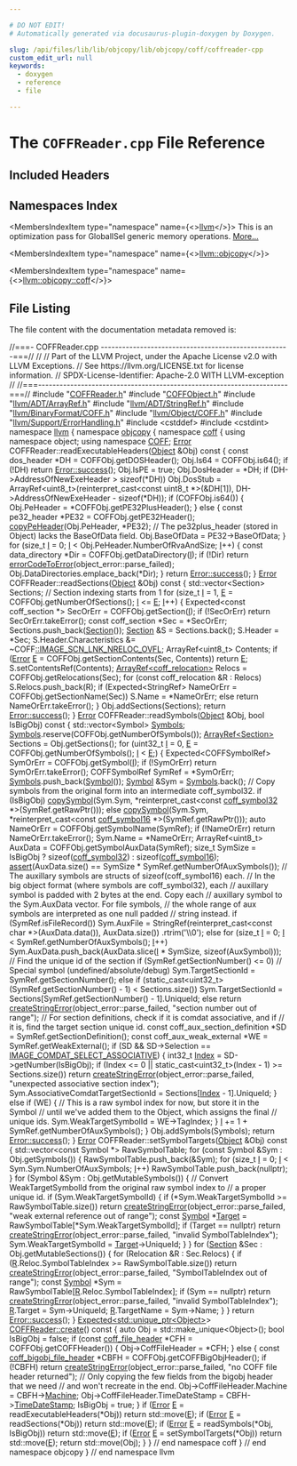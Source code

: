 ```yaml
---

# DO NOT EDIT!
# Automatically generated via docusaurus-plugin-doxygen by Doxygen.

slug: /api/files/lib/lib/objcopy/lib/objcopy/coff/coffreader-cpp
custom_edit_url: null
keywords:
  - doxygen
  - reference
  - file

---
```





# The `COFFReader.cpp` File Reference

<DoxygenPage pluginConfig={pluginConfig}>



## Included Headers

<IncludesList>
<IncludesListItem
  filePath="COFFReader.h"
  permalink="/docs/api/files/lib/lib/objcopy/lib/objcopy/coff/coffreader-h"
  isLocal="true" />
<IncludesListItem
  filePath="COFFObject.h"
  permalink="/docs/api/files/lib/lib/objcopy/lib/objcopy/coff/coffobject-h"
  isLocal="true" />
<IncludesListItem
  filePath="llvm/ADT/ArrayRef.h"
  permalink="/docs/api/files/include/include/llvm/include/llvm/adt/arrayref-h"
  isLocal="true" />
<IncludesListItem
  filePath="llvm/ADT/StringRef.h"
  permalink="/docs/api/files/include/include/llvm/include/llvm/adt/stringref-h"
  isLocal="true" />
<IncludesListItem
  filePath="llvm/BinaryFormat/COFF.h"
  permalink="/docs/api/files/include/include/llvm/include/llvm/binaryformat/coff-h"
  isLocal="true" />
<IncludesListItem
  filePath="llvm/Object/COFF.h"
  permalink="/docs/api/files/include/include/llvm/include/llvm/object/coff-h"
  isLocal="true" />
<IncludesListItem
  filePath="llvm/Support/ErrorHandling.h"
  permalink="/docs/api/files/include/include/llvm/include/llvm/support/errorhandling-h"
  isLocal="true" />
<IncludesListItem
  filePath="cstddef"
  permalink=""
  isLocal="false" />
<IncludesListItem
  filePath="cstdint"
  permalink=""
  isLocal="false" />
</IncludesList>

## Namespaces Index

<MembersIndex>

<MembersIndexItem
  type="namespace"
  name={<><a href="/docs/api/namespaces/llvm">llvm</a></>}>
This is an optimization pass for GlobalISel generic memory operations. <a href="/docs/api/namespaces/llvm/#details">More...</a>
</MembersIndexItem>

<MembersIndexItem
  type="namespace"
  name={<><a href="/docs/api/namespaces/llvm/objcopy">llvm::objcopy</a></>}>
</MembersIndexItem>

<MembersIndexItem
  type="namespace"
  name={<><a href="/docs/api/namespaces/llvm/objcopy/coff">llvm::objcopy::coff</a></>}>
</MembersIndexItem>

</MembersIndex>


## File Listing

The file content with the documentation metadata removed is:

<ProgramListing>

<Link id="l00001" /><CodeLine lineNumber="1"><Highlight kind="comment">//===- COFFReader.cpp -----------------------------------------------------===//</Highlight><Highlight kind="normal"></Highlight></CodeLine>
<Link id="l00002" /><CodeLine lineNumber="2"><Highlight kind="normal"></Highlight><Highlight kind="comment">//</Highlight><Highlight kind="normal"></Highlight></CodeLine>
<Link id="l00003" /><CodeLine lineNumber="3"><Highlight kind="normal"></Highlight><Highlight kind="comment">// Part of the LLVM Project, under the Apache License v2.0 with LLVM Exceptions.</Highlight><Highlight kind="normal"></Highlight></CodeLine>
<Link id="l00004" /><CodeLine lineNumber="4"><Highlight kind="normal"></Highlight><Highlight kind="comment">// See https://llvm.org/LICENSE.txt for license information.</Highlight><Highlight kind="normal"></Highlight></CodeLine>
<Link id="l00005" /><CodeLine lineNumber="5"><Highlight kind="normal"></Highlight><Highlight kind="comment">// SPDX-License-Identifier: Apache-2.0 WITH LLVM-exception</Highlight><Highlight kind="normal"></Highlight></CodeLine>
<Link id="l00006" /><CodeLine lineNumber="6"><Highlight kind="normal"></Highlight><Highlight kind="comment">//</Highlight><Highlight kind="normal"></Highlight></CodeLine>
<Link id="l00007" /><CodeLine lineNumber="7"><Highlight kind="normal"></Highlight><Highlight kind="comment">//===----------------------------------------------------------------------===//</Highlight><Highlight kind="normal"></Highlight></CodeLine>
<Link id="l00008" /><CodeLine lineNumber="8"><Highlight kind="normal"></Highlight></CodeLine>
<Link id="l00009" /><CodeLine lineNumber="9"><Highlight kind="normal"></Highlight><Highlight kind="preprocessor">#include &quot;<a href="/docs/api/files/lib/lib/objcopy/lib/objcopy/coff/coffreader-h">COFFReader.h</a>&quot;</Highlight><Highlight kind="normal"></Highlight></CodeLine>
<Link id="l00010" /><CodeLine lineNumber="10"><Highlight kind="normal"></Highlight><Highlight kind="preprocessor">#include &quot;<a href="/docs/api/files/lib/lib/objcopy/lib/objcopy/coff/coffobject-h">COFFObject.h</a>&quot;</Highlight><Highlight kind="normal"></Highlight></CodeLine>
<Link id="l00011" /><CodeLine lineNumber="11"><Highlight kind="normal"></Highlight><Highlight kind="preprocessor">#include &quot;<a href="/docs/api/files/include/include/llvm/include/llvm/adt/arrayref-h">llvm/ADT/ArrayRef.h</a>&quot;</Highlight><Highlight kind="normal"></Highlight></CodeLine>
<Link id="l00012" /><CodeLine lineNumber="12"><Highlight kind="normal"></Highlight><Highlight kind="preprocessor">#include &quot;<a href="/docs/api/files/include/include/llvm/include/llvm/adt/stringref-h">llvm/ADT/StringRef.h</a>&quot;</Highlight><Highlight kind="normal"></Highlight></CodeLine>
<Link id="l00013" /><CodeLine lineNumber="13"><Highlight kind="normal"></Highlight><Highlight kind="preprocessor">#include &quot;<a href="/docs/api/files/include/include/llvm/include/llvm/binaryformat/coff-h">llvm/BinaryFormat/COFF.h</a>&quot;</Highlight><Highlight kind="normal"></Highlight></CodeLine>
<Link id="l00014" /><CodeLine lineNumber="14"><Highlight kind="normal"></Highlight><Highlight kind="preprocessor">#include &quot;<a href="/docs/api/files/include/include/llvm/include/llvm/object/coff-h">llvm/Object/COFF.h</a>&quot;</Highlight><Highlight kind="normal"></Highlight></CodeLine>
<Link id="l00015" /><CodeLine lineNumber="15"><Highlight kind="normal"></Highlight><Highlight kind="preprocessor">#include &quot;<a href="/docs/api/files/include/include/llvm/include/llvm/support/errorhandling-h">llvm/Support/ErrorHandling.h</a>&quot;</Highlight><Highlight kind="normal"></Highlight></CodeLine>
<Link id="l00016" /><CodeLine lineNumber="16"><Highlight kind="normal"></Highlight><Highlight kind="preprocessor">#include &lt;cstddef&gt;</Highlight><Highlight kind="normal"></Highlight></CodeLine>
<Link id="l00017" /><CodeLine lineNumber="17"><Highlight kind="normal"></Highlight><Highlight kind="preprocessor">#include &lt;cstdint&gt;</Highlight><Highlight kind="normal"></Highlight></CodeLine>
<Link id="l00018" /><CodeLine lineNumber="18"><Highlight kind="normal"></Highlight></CodeLine>
<Link id="l00019" /><CodeLine lineNumber="19"><Highlight kind="normal"></Highlight><Highlight kind="keyword">namespace </Highlight><Highlight kind="normal"><a href="/docs/api/namespaces/llvm">llvm</a> &#123;</Highlight></CodeLine>
<Link id="l00020" /><CodeLine lineNumber="20"><Highlight kind="normal"></Highlight><Highlight kind="keyword">namespace </Highlight><Highlight kind="normal"><a href="/docs/api/namespaces/llvm/objcopy">objcopy</a> &#123;</Highlight></CodeLine>
<Link id="l00021" /><CodeLine lineNumber="21"><Highlight kind="normal"></Highlight><Highlight kind="keyword">namespace </Highlight><Highlight kind="normal"><a href="/docs/api/namespaces/llvm/objcopy/coff">coff</a> &#123;</Highlight></CodeLine>
<Link id="l00022" /><CodeLine lineNumber="22"><Highlight kind="normal"></Highlight></CodeLine>
<Link id="l00023" /><CodeLine lineNumber="23"><Highlight kind="normal"></Highlight><Highlight kind="keyword">using namespace </Highlight><Highlight kind="normal">object;</Highlight></CodeLine>
<Link id="l00024" /><CodeLine lineNumber="24"><Highlight kind="normal"></Highlight><Highlight kind="keyword">using namespace </Highlight><Highlight kind="normal"><a href="/docs/api/namespaces/llvm/logicalview/#a68bf3a0b21ddaa5e5dd4700790af833ca4fa2ac5353638195d4ce3bc48a5a9db7">COFF</a>;</Highlight></CodeLine>
<Link id="l00025" /><CodeLine lineNumber="25"><Highlight kind="normal"></Highlight></CodeLine>
<Link id="l00026" /><CodeLine lineNumber="26"><Highlight kind="normal"><a href="/docs/api/namespaces/llvm/#ac226f3d2b9ca090171a8e0a8cb92c343a902b0d55fddef6f8d651fe1035b7d4bd">Error</a> COFFReader::readExecutableHeaders(<a href="/docs/api/structs/llvm/objcopy/coff/object">Object</a> &amp;Obj)</Highlight><Highlight kind="keyword"> const </Highlight><Highlight kind="normal">&#123;</Highlight></CodeLine>
<Link id="l00027" /><CodeLine lineNumber="27"><Highlight kind="normal">  </Highlight><Highlight kind="keyword">const</Highlight><Highlight kind="normal"> dos&#95;header &#42;DH = COFFObj.getDOSHeader();</Highlight></CodeLine>
<Link id="l00028" /><CodeLine lineNumber="28"><Highlight kind="normal">  Obj.Is64 = COFFObj.is64();</Highlight></CodeLine>
<Link id="l00029" /><CodeLine lineNumber="29"><Highlight kind="normal">  </Highlight><Highlight kind="keywordflow">if</Highlight><Highlight kind="normal"> (!DH)</Highlight></CodeLine>
<Link id="l00030" /><CodeLine lineNumber="30"><Highlight kind="normal">    </Highlight><Highlight kind="keywordflow">return</Highlight><Highlight kind="normal"> <a href="/docs/api/classes/llvm/error/#a4dfd0813c3d0e0a30439b5a3e9196b59">Error::success</a>();</Highlight></CodeLine>
<Link id="l00031" /><CodeLine lineNumber="31"><Highlight kind="normal"></Highlight></CodeLine>
<Link id="l00032" /><CodeLine lineNumber="32"><Highlight kind="normal">  Obj.IsPE = </Highlight><Highlight kind="keyword">true</Highlight><Highlight kind="normal">;</Highlight></CodeLine>
<Link id="l00033" /><CodeLine lineNumber="33"><Highlight kind="normal">  Obj.DosHeader = &#42;DH;</Highlight></CodeLine>
<Link id="l00034" /><CodeLine lineNumber="34"><Highlight kind="normal">  </Highlight><Highlight kind="keywordflow">if</Highlight><Highlight kind="normal"> (DH-&gt;AddressOfNewExeHeader &gt; </Highlight><Highlight kind="keyword">sizeof</Highlight><Highlight kind="normal">(&#42;DH))</Highlight></CodeLine>
<Link id="l00035" /><CodeLine lineNumber="35"><Highlight kind="normal">    Obj.DosStub = ArrayRef&lt;uint8&#95;t&gt;(</Highlight><Highlight kind="keyword">reinterpret&#95;cast&lt;</Highlight><Highlight kind="keyword">const </Highlight><Highlight kind="normal">uint8&#95;t &#42;</Highlight><Highlight kind="keyword">&gt;</Highlight><Highlight kind="normal">(&amp;DH&#91;1&#93;),</Highlight></CodeLine>
<Link id="l00036" /><CodeLine lineNumber="36"><Highlight kind="normal">                                    DH-&gt;AddressOfNewExeHeader - </Highlight><Highlight kind="keyword">sizeof</Highlight><Highlight kind="normal">(&#42;DH));</Highlight></CodeLine>
<Link id="l00037" /><CodeLine lineNumber="37"><Highlight kind="normal"></Highlight></CodeLine>
<Link id="l00038" /><CodeLine lineNumber="38"><Highlight kind="normal">  </Highlight><Highlight kind="keywordflow">if</Highlight><Highlight kind="normal"> (COFFObj.is64()) &#123;</Highlight></CodeLine>
<Link id="l00039" /><CodeLine lineNumber="39"><Highlight kind="normal">    Obj.PeHeader = &#42;COFFObj.getPE32PlusHeader();</Highlight></CodeLine>
<Link id="l00040" /><CodeLine lineNumber="40"><Highlight kind="normal">  &#125; </Highlight><Highlight kind="keywordflow">else</Highlight><Highlight kind="normal"> &#123;</Highlight></CodeLine>
<Link id="l00041" /><CodeLine lineNumber="41"><Highlight kind="normal">    </Highlight><Highlight kind="keyword">const</Highlight><Highlight kind="normal"> pe32&#95;header &#42;PE32 = COFFObj.getPE32Header();</Highlight></CodeLine>
<Link id="l00042" /><CodeLine lineNumber="42"><Highlight kind="normal">    <a href="/docs/api/namespaces/llvm/objcopy/coff/#a61250bbdb8bca0ef99f4652f3a429fe9">copyPeHeader</a>(Obj.PeHeader, &#42;PE32);</Highlight></CodeLine>
<Link id="l00043" /><CodeLine lineNumber="43"><Highlight kind="normal">    </Highlight><Highlight kind="comment">// The pe32plus&#95;header (stored in Object) lacks the BaseOfData field.</Highlight><Highlight kind="normal"></Highlight></CodeLine>
<Link id="l00044" /><CodeLine lineNumber="44"><Highlight kind="normal">    Obj.BaseOfData = PE32-&gt;BaseOfData;</Highlight></CodeLine>
<Link id="l00045" /><CodeLine lineNumber="45"><Highlight kind="normal">  &#125;</Highlight></CodeLine>
<Link id="l00046" /><CodeLine lineNumber="46"><Highlight kind="normal"></Highlight></CodeLine>
<Link id="l00047" /><CodeLine lineNumber="47"><Highlight kind="normal">  </Highlight><Highlight kind="keywordflow">for</Highlight><Highlight kind="normal"> (</Highlight><Highlight kind="keywordtype">size&#95;t</Highlight><Highlight kind="normal"> <a href="/docs/api/files/lib/lib/support/md5-cpp/#ac0eafdc9ee161b71e7af98af736952fd">I</a> = 0; <a href="/docs/api/files/lib/lib/support/md5-cpp/#ac0eafdc9ee161b71e7af98af736952fd">I</a> &lt; Obj.PeHeader.NumberOfRvaAndSize; <a href="/docs/api/files/lib/lib/support/md5-cpp/#ac0eafdc9ee161b71e7af98af736952fd">I</a>++) &#123;</Highlight></CodeLine>
<Link id="l00048" /><CodeLine lineNumber="48"><Highlight kind="normal">    </Highlight><Highlight kind="keyword">const</Highlight><Highlight kind="normal"> data&#95;directory &#42;Dir = COFFObj.getDataDirectory(<a href="/docs/api/files/lib/lib/support/md5-cpp/#ac0eafdc9ee161b71e7af98af736952fd">I</a>);</Highlight></CodeLine>
<Link id="l00049" /><CodeLine lineNumber="49"><Highlight kind="normal">    </Highlight><Highlight kind="keywordflow">if</Highlight><Highlight kind="normal"> (!Dir)</Highlight></CodeLine>
<Link id="l00050" /><CodeLine lineNumber="50"><Highlight kind="normal">      </Highlight><Highlight kind="keywordflow">return</Highlight><Highlight kind="normal"> <a href="/docs/api/namespaces/llvm/#ad10875fd499e8e285aaeef615e9b11aa">errorCodeToError</a>(object&#95;error::parse&#95;failed);</Highlight></CodeLine>
<Link id="l00051" /><CodeLine lineNumber="51"><Highlight kind="normal">    Obj.DataDirectories.emplace&#95;back(&#42;Dir);</Highlight></CodeLine>
<Link id="l00052" /><CodeLine lineNumber="52"><Highlight kind="normal">  &#125;</Highlight></CodeLine>
<Link id="l00053" /><CodeLine lineNumber="53"><Highlight kind="normal">  </Highlight><Highlight kind="keywordflow">return</Highlight><Highlight kind="normal"> <a href="/docs/api/classes/llvm/error/#a4dfd0813c3d0e0a30439b5a3e9196b59">Error::success</a>();</Highlight></CodeLine>
<Link id="l00054" /><CodeLine lineNumber="54"><Highlight kind="normal">&#125;</Highlight></CodeLine>
<Link id="l00055" /><CodeLine lineNumber="55"><Highlight kind="normal"></Highlight></CodeLine>
<Link id="l00056" /><CodeLine lineNumber="56"><Highlight kind="normal"><a href="/docs/api/namespaces/llvm/#ac226f3d2b9ca090171a8e0a8cb92c343a902b0d55fddef6f8d651fe1035b7d4bd">Error</a> COFFReader::readSections(<a href="/docs/api/structs/llvm/objcopy/coff/object">Object</a> &amp;Obj)</Highlight><Highlight kind="keyword"> const </Highlight><Highlight kind="normal">&#123;</Highlight></CodeLine>
<Link id="l00057" /><CodeLine lineNumber="57"><Highlight kind="normal">  std::vector&lt;Section&gt; Sections;</Highlight></CodeLine>
<Link id="l00058" /><CodeLine lineNumber="58"><Highlight kind="normal">  </Highlight><Highlight kind="comment">// Section indexing starts from 1</Highlight><Highlight kind="normal"></Highlight></CodeLine>
<Link id="l00059" /><CodeLine lineNumber="59"><Highlight kind="normal">  </Highlight><Highlight kind="keywordflow">for</Highlight><Highlight kind="normal"> (</Highlight><Highlight kind="keywordtype">size&#95;t</Highlight><Highlight kind="normal"> <a href="/docs/api/files/lib/lib/support/md5-cpp/#ac0eafdc9ee161b71e7af98af736952fd">I</a> = 1, <a href="/docs/api/files/lib/lib/ir/builtingcs-cpp/#abb2b3a60ccc38a28239e19a1646e0c8a">E</a> = COFFObj.getNumberOfSections(); <a href="/docs/api/files/lib/lib/support/md5-cpp/#ac0eafdc9ee161b71e7af98af736952fd">I</a> &lt;= <a href="/docs/api/files/lib/lib/ir/builtingcs-cpp/#abb2b3a60ccc38a28239e19a1646e0c8a">E</a>; <a href="/docs/api/files/lib/lib/support/md5-cpp/#ac0eafdc9ee161b71e7af98af736952fd">I</a>++) &#123;</Highlight></CodeLine>
<Link id="l00060" /><CodeLine lineNumber="60"><Highlight kind="normal">    Expected&lt;const coff&#95;section &#42;&gt; SecOrErr = COFFObj.getSection(<a href="/docs/api/files/lib/lib/support/md5-cpp/#ac0eafdc9ee161b71e7af98af736952fd">I</a>);</Highlight></CodeLine>
<Link id="l00061" /><CodeLine lineNumber="61"><Highlight kind="normal">    </Highlight><Highlight kind="keywordflow">if</Highlight><Highlight kind="normal"> (!SecOrErr)</Highlight></CodeLine>
<Link id="l00062" /><CodeLine lineNumber="62"><Highlight kind="normal">      </Highlight><Highlight kind="keywordflow">return</Highlight><Highlight kind="normal"> SecOrErr.takeError();</Highlight></CodeLine>
<Link id="l00063" /><CodeLine lineNumber="63"><Highlight kind="normal">    </Highlight><Highlight kind="keyword">const</Highlight><Highlight kind="normal"> coff&#95;section &#42;Sec = &#42;SecOrErr;</Highlight></CodeLine>
<Link id="l00064" /><CodeLine lineNumber="64"><Highlight kind="normal">    Sections.push&#95;back(<a href="/docs/api/namespaces/llvm/objcopy/#a88eeb89876019c1a9f2540275fb96457ad2c24d59e0baff4d0155fbdf62590867">Section</a>());</Highlight></CodeLine>
<Link id="l00065" /><CodeLine lineNumber="65"><Highlight kind="normal">    <a href="/docs/api/namespaces/llvm/objcopy/#a88eeb89876019c1a9f2540275fb96457ad2c24d59e0baff4d0155fbdf62590867">Section</a> &amp;S = Sections.back();</Highlight></CodeLine>
<Link id="l00066" /><CodeLine lineNumber="66"><Highlight kind="normal">    S.Header = &#42;Sec;</Highlight></CodeLine>
<Link id="l00067" /><CodeLine lineNumber="67"><Highlight kind="normal">    S.Header.Characteristics &amp;= ~COFF<a href="/docs/api/namespaces/llvm/coff/#a45c610228e069b0b3efbcbc1d5577f5aa7a0c196168bd2cee7fedcbcf0a5c8bf1">::IMAGE&#95;SCN&#95;LNK&#95;NRELOC&#95;OVFL</a>;</Highlight></CodeLine>
<Link id="l00068" /><CodeLine lineNumber="68"><Highlight kind="normal">    ArrayRef&lt;uint8&#95;t&gt; Contents;</Highlight></CodeLine>
<Link id="l00069" /><CodeLine lineNumber="69"><Highlight kind="normal">    </Highlight><Highlight kind="keywordflow">if</Highlight><Highlight kind="normal"> (<a href="/docs/api/namespaces/llvm/#ac226f3d2b9ca090171a8e0a8cb92c343a902b0d55fddef6f8d651fe1035b7d4bd">Error</a> <a href="/docs/api/files/lib/lib/ir/builtingcs-cpp/#abb2b3a60ccc38a28239e19a1646e0c8a">E</a> = COFFObj.getSectionContents(Sec, Contents))</Highlight></CodeLine>
<Link id="l00070" /><CodeLine lineNumber="70"><Highlight kind="normal">      </Highlight><Highlight kind="keywordflow">return</Highlight><Highlight kind="normal"> <a href="/docs/api/files/lib/lib/ir/builtingcs-cpp/#abb2b3a60ccc38a28239e19a1646e0c8a">E</a>;</Highlight></CodeLine>
<Link id="l00071" /><CodeLine lineNumber="71"><Highlight kind="normal">    S.setContentsRef(Contents);</Highlight></CodeLine>
<Link id="l00072" /><CodeLine lineNumber="72"><Highlight kind="normal">    <a href="/docs/api/namespaces/llvm/#ab9c6b351507d3c0730f4290919d43a12">ArrayRef&lt;coff&#95;relocation&gt;</a> Relocs = COFFObj.getRelocations(Sec);</Highlight></CodeLine>
<Link id="l00073" /><CodeLine lineNumber="73"><Highlight kind="normal">    </Highlight><Highlight kind="keywordflow">for</Highlight><Highlight kind="normal"> (</Highlight><Highlight kind="keyword">const</Highlight><Highlight kind="normal"> coff&#95;relocation &amp;R : Relocs)</Highlight></CodeLine>
<Link id="l00074" /><CodeLine lineNumber="74"><Highlight kind="normal">      S.Relocs.push&#95;back(R);</Highlight></CodeLine>
<Link id="l00075" /><CodeLine lineNumber="75"><Highlight kind="normal">    </Highlight><Highlight kind="keywordflow">if</Highlight><Highlight kind="normal"> (Expected&lt;StringRef&gt; NameOrErr = COFFObj.getSectionName(Sec))</Highlight></CodeLine>
<Link id="l00076" /><CodeLine lineNumber="76"><Highlight kind="normal">      S.Name = &#42;NameOrErr;</Highlight></CodeLine>
<Link id="l00077" /><CodeLine lineNumber="77"><Highlight kind="normal">    </Highlight><Highlight kind="keywordflow">else</Highlight><Highlight kind="normal"></Highlight></CodeLine>
<Link id="l00078" /><CodeLine lineNumber="78"><Highlight kind="normal">      </Highlight><Highlight kind="keywordflow">return</Highlight><Highlight kind="normal"> NameOrErr.takeError();</Highlight></CodeLine>
<Link id="l00079" /><CodeLine lineNumber="79"><Highlight kind="normal">  &#125;</Highlight></CodeLine>
<Link id="l00080" /><CodeLine lineNumber="80"><Highlight kind="normal">  Obj.addSections(Sections);</Highlight></CodeLine>
<Link id="l00081" /><CodeLine lineNumber="81"><Highlight kind="normal">  </Highlight><Highlight kind="keywordflow">return</Highlight><Highlight kind="normal"> <a href="/docs/api/classes/llvm/error/#a4dfd0813c3d0e0a30439b5a3e9196b59">Error::success</a>();</Highlight></CodeLine>
<Link id="l00082" /><CodeLine lineNumber="82"><Highlight kind="normal">&#125;</Highlight></CodeLine>
<Link id="l00083" /><CodeLine lineNumber="83"><Highlight kind="normal"></Highlight></CodeLine>
<Link id="l00084" /><CodeLine lineNumber="84"><Highlight kind="normal"><a href="/docs/api/namespaces/llvm/#ac226f3d2b9ca090171a8e0a8cb92c343a902b0d55fddef6f8d651fe1035b7d4bd">Error</a> COFFReader::readSymbols(<a href="/docs/api/structs/llvm/objcopy/coff/object">Object</a> &amp;Obj, </Highlight><Highlight kind="keywordtype">bool</Highlight><Highlight kind="normal"> IsBigObj)</Highlight><Highlight kind="keyword"> const </Highlight><Highlight kind="normal">&#123;</Highlight></CodeLine>
<Link id="l00085" /><CodeLine lineNumber="85"><Highlight kind="normal">  std::vector&lt;Symbol&gt; <a href="/docs/api/namespaces/llvm/codeview/#a04eb43a6dc736c2d6ed8dcc6d636a2afa5214a8a633c296d1d9d504fc54556692">Symbols</a>;</Highlight></CodeLine>
<Link id="l00086" /><CodeLine lineNumber="86"><Highlight kind="normal">  <a href="/docs/api/namespaces/llvm/codeview/#a04eb43a6dc736c2d6ed8dcc6d636a2afa5214a8a633c296d1d9d504fc54556692">Symbols</a>.reserve(COFFObj.getNumberOfSymbols());</Highlight></CodeLine>
<Link id="l00087" /><CodeLine lineNumber="87"><Highlight kind="normal">  <a href="/docs/api/namespaces/llvm/#ab9c6b351507d3c0730f4290919d43a12">ArrayRef&lt;Section&gt;</a> Sections = Obj.getSections();</Highlight></CodeLine>
<Link id="l00088" /><CodeLine lineNumber="88"><Highlight kind="normal">  </Highlight><Highlight kind="keywordflow">for</Highlight><Highlight kind="normal"> (uint32&#95;t <a href="/docs/api/files/lib/lib/support/md5-cpp/#ac0eafdc9ee161b71e7af98af736952fd">I</a> = 0, <a href="/docs/api/files/lib/lib/ir/builtingcs-cpp/#abb2b3a60ccc38a28239e19a1646e0c8a">E</a> = COFFObj.getNumberOfSymbols(); <a href="/docs/api/files/lib/lib/support/md5-cpp/#ac0eafdc9ee161b71e7af98af736952fd">I</a> &lt; <a href="/docs/api/files/lib/lib/ir/builtingcs-cpp/#abb2b3a60ccc38a28239e19a1646e0c8a">E</a>;) &#123;</Highlight></CodeLine>
<Link id="l00089" /><CodeLine lineNumber="89"><Highlight kind="normal">    Expected&lt;COFFSymbolRef&gt; SymOrErr = COFFObj.getSymbol(<a href="/docs/api/files/lib/lib/support/md5-cpp/#ac0eafdc9ee161b71e7af98af736952fd">I</a>);</Highlight></CodeLine>
<Link id="l00090" /><CodeLine lineNumber="90"><Highlight kind="normal">    </Highlight><Highlight kind="keywordflow">if</Highlight><Highlight kind="normal"> (!SymOrErr)</Highlight></CodeLine>
<Link id="l00091" /><CodeLine lineNumber="91"><Highlight kind="normal">      </Highlight><Highlight kind="keywordflow">return</Highlight><Highlight kind="normal"> SymOrErr.takeError();</Highlight></CodeLine>
<Link id="l00092" /><CodeLine lineNumber="92"><Highlight kind="normal">    COFFSymbolRef SymRef = &#42;SymOrErr;</Highlight></CodeLine>
<Link id="l00093" /><CodeLine lineNumber="93"><Highlight kind="normal"></Highlight></CodeLine>
<Link id="l00094" /><CodeLine lineNumber="94"><Highlight kind="normal">    <a href="/docs/api/namespaces/llvm/codeview/#a04eb43a6dc736c2d6ed8dcc6d636a2afa5214a8a633c296d1d9d504fc54556692">Symbols</a>.push&#95;back(<a href="/docs/api/namespaces/llvm/armbuildattrs/#aea10ca6bf098a425d51ac7fe65d30ed6aa10cda45fcbf7c8c9804e4e4d2e1bcdf">Symbol</a>());</Highlight></CodeLine>
<Link id="l00095" /><CodeLine lineNumber="95"><Highlight kind="normal">    <a href="/docs/api/namespaces/llvm/armbuildattrs/#aea10ca6bf098a425d51ac7fe65d30ed6aa10cda45fcbf7c8c9804e4e4d2e1bcdf">Symbol</a> &amp;Sym = <a href="/docs/api/namespaces/llvm/codeview/#a04eb43a6dc736c2d6ed8dcc6d636a2afa5214a8a633c296d1d9d504fc54556692">Symbols</a>.back();</Highlight></CodeLine>
<Link id="l00096" /><CodeLine lineNumber="96"><Highlight kind="normal">    </Highlight><Highlight kind="comment">// Copy symbols from the original form into an intermediate coff&#95;symbol32.</Highlight><Highlight kind="normal"></Highlight></CodeLine>
<Link id="l00097" /><CodeLine lineNumber="97"><Highlight kind="normal">    </Highlight><Highlight kind="keywordflow">if</Highlight><Highlight kind="normal"> (IsBigObj)</Highlight></CodeLine>
<Link id="l00098" /><CodeLine lineNumber="98"><Highlight kind="normal">      <a href="/docs/api/namespaces/llvm/objcopy/coff/#a0f4e03df49ff52fb36573a91dbd23c67">copySymbol</a>(Sym.Sym,</Highlight></CodeLine>
<Link id="l00099" /><CodeLine lineNumber="99"><Highlight kind="normal">                 &#42;</Highlight><Highlight kind="keyword">reinterpret&#95;cast&lt;</Highlight><Highlight kind="keyword">const </Highlight><Highlight kind="normal"><a href="/docs/api/namespaces/llvm/object/#ac44385f777f6fb07e4cccf738f832ded">coff&#95;symbol32</a> &#42;</Highlight><Highlight kind="keyword">&gt;</Highlight><Highlight kind="normal">(SymRef.getRawPtr()));</Highlight></CodeLine>
<Link id="l00100" /><CodeLine lineNumber="100"><Highlight kind="normal">    </Highlight><Highlight kind="keywordflow">else</Highlight><Highlight kind="normal"></Highlight></CodeLine>
<Link id="l00101" /><CodeLine lineNumber="101"><Highlight kind="normal">      <a href="/docs/api/namespaces/llvm/objcopy/coff/#a0f4e03df49ff52fb36573a91dbd23c67">copySymbol</a>(Sym.Sym,</Highlight></CodeLine>
<Link id="l00102" /><CodeLine lineNumber="102"><Highlight kind="normal">                 &#42;</Highlight><Highlight kind="keyword">reinterpret&#95;cast&lt;</Highlight><Highlight kind="keyword">const </Highlight><Highlight kind="normal"><a href="/docs/api/namespaces/llvm/object/#a918bb801731475346a494b06e8f805cb">coff&#95;symbol16</a> &#42;</Highlight><Highlight kind="keyword">&gt;</Highlight><Highlight kind="normal">(SymRef.getRawPtr()));</Highlight></CodeLine>
<Link id="l00103" /><CodeLine lineNumber="103"><Highlight kind="normal">    </Highlight><Highlight kind="keyword">auto</Highlight><Highlight kind="normal"> NameOrErr = COFFObj.getSymbolName(SymRef);</Highlight></CodeLine>
<Link id="l00104" /><CodeLine lineNumber="104"><Highlight kind="normal">    </Highlight><Highlight kind="keywordflow">if</Highlight><Highlight kind="normal"> (!NameOrErr)</Highlight></CodeLine>
<Link id="l00105" /><CodeLine lineNumber="105"><Highlight kind="normal">      </Highlight><Highlight kind="keywordflow">return</Highlight><Highlight kind="normal"> NameOrErr.takeError();</Highlight></CodeLine>
<Link id="l00106" /><CodeLine lineNumber="106"><Highlight kind="normal">    Sym.Name = &#42;NameOrErr;</Highlight></CodeLine>
<Link id="l00107" /><CodeLine lineNumber="107"><Highlight kind="normal"></Highlight></CodeLine>
<Link id="l00108" /><CodeLine lineNumber="108"><Highlight kind="normal">    ArrayRef&lt;uint8&#95;t&gt; AuxData = COFFObj.getSymbolAuxData(SymRef);</Highlight></CodeLine>
<Link id="l00109" /><CodeLine lineNumber="109"><Highlight kind="normal">    </Highlight><Highlight kind="keywordtype">size&#95;t</Highlight><Highlight kind="normal"> SymSize = IsBigObj ? </Highlight><Highlight kind="keyword">sizeof</Highlight><Highlight kind="normal">(<a href="/docs/api/namespaces/llvm/object/#ac44385f777f6fb07e4cccf738f832ded">coff&#95;symbol32</a>) : sizeof(<a href="/docs/api/namespaces/llvm/object/#a918bb801731475346a494b06e8f805cb">coff&#95;symbol16</a>);</Highlight></CodeLine>
<Link id="l00110" /><CodeLine lineNumber="110"><Highlight kind="normal">    <a href="/docs/api/files/lib/lib/target/lib/target/amdgpu/silowercontrolflow-cpp/#a4868c5d81c5ccc98c47aeab6244346a0">assert</a>(AuxData.size() == SymSize &#42; SymRef.getNumberOfAuxSymbols());</Highlight></CodeLine>
<Link id="l00111" /><CodeLine lineNumber="111"><Highlight kind="normal">    </Highlight><Highlight kind="comment">// The auxillary symbols are structs of sizeof(coff&#95;symbol16) each.</Highlight><Highlight kind="normal"></Highlight></CodeLine>
<Link id="l00112" /><CodeLine lineNumber="112"><Highlight kind="normal">    </Highlight><Highlight kind="comment">// In the big object format (where symbols are coff&#95;symbol32), each</Highlight><Highlight kind="normal"></Highlight></CodeLine>
<Link id="l00113" /><CodeLine lineNumber="113"><Highlight kind="normal">    </Highlight><Highlight kind="comment">// auxillary symbol is padded with 2 bytes at the end. Copy each</Highlight><Highlight kind="normal"></Highlight></CodeLine>
<Link id="l00114" /><CodeLine lineNumber="114"><Highlight kind="normal">    </Highlight><Highlight kind="comment">// auxillary symbol to the Sym.AuxData vector. For file symbols,</Highlight><Highlight kind="normal"></Highlight></CodeLine>
<Link id="l00115" /><CodeLine lineNumber="115"><Highlight kind="normal">    </Highlight><Highlight kind="comment">// the whole range of aux symbols are interpreted as one null padded</Highlight><Highlight kind="normal"></Highlight></CodeLine>
<Link id="l00116" /><CodeLine lineNumber="116"><Highlight kind="normal">    </Highlight><Highlight kind="comment">// string instead.</Highlight><Highlight kind="normal"></Highlight></CodeLine>
<Link id="l00117" /><CodeLine lineNumber="117"><Highlight kind="normal">    </Highlight><Highlight kind="keywordflow">if</Highlight><Highlight kind="normal"> (SymRef.isFileRecord())</Highlight></CodeLine>
<Link id="l00118" /><CodeLine lineNumber="118"><Highlight kind="normal">      Sym.AuxFile = StringRef(</Highlight><Highlight kind="keyword">reinterpret&#95;cast&lt;</Highlight><Highlight kind="keyword">const </Highlight><Highlight kind="keywordtype">char</Highlight><Highlight kind="normal"> &#42;</Highlight><Highlight kind="keyword">&gt;</Highlight><Highlight kind="normal">(AuxData.data()),</Highlight></CodeLine>
<Link id="l00119" /><CodeLine lineNumber="119"><Highlight kind="normal">                              AuxData.size())</Highlight></CodeLine>
<Link id="l00120" /><CodeLine lineNumber="120"><Highlight kind="normal">                        .rtrim(</Highlight><Highlight kind="charliteral">&#39;\\0&#39;</Highlight><Highlight kind="normal">);</Highlight></CodeLine>
<Link id="l00121" /><CodeLine lineNumber="121"><Highlight kind="normal">    </Highlight><Highlight kind="keywordflow">else</Highlight><Highlight kind="normal"></Highlight></CodeLine>
<Link id="l00122" /><CodeLine lineNumber="122"><Highlight kind="normal">      </Highlight><Highlight kind="keywordflow">for</Highlight><Highlight kind="normal"> (</Highlight><Highlight kind="keywordtype">size&#95;t</Highlight><Highlight kind="normal"> <a href="/docs/api/files/lib/lib/support/md5-cpp/#ac0eafdc9ee161b71e7af98af736952fd">I</a> = 0; <a href="/docs/api/files/lib/lib/support/md5-cpp/#ac0eafdc9ee161b71e7af98af736952fd">I</a> &lt; SymRef.getNumberOfAuxSymbols(); <a href="/docs/api/files/lib/lib/support/md5-cpp/#ac0eafdc9ee161b71e7af98af736952fd">I</a>++)</Highlight></CodeLine>
<Link id="l00123" /><CodeLine lineNumber="123"><Highlight kind="normal">        Sym.AuxData.push&#95;back(AuxData.slice(<a href="/docs/api/files/lib/lib/support/md5-cpp/#ac0eafdc9ee161b71e7af98af736952fd">I</a> &#42; SymSize, </Highlight><Highlight kind="keyword">sizeof</Highlight><Highlight kind="normal">(AuxSymbol)));</Highlight></CodeLine>
<Link id="l00124" /><CodeLine lineNumber="124"><Highlight kind="normal"></Highlight></CodeLine>
<Link id="l00125" /><CodeLine lineNumber="125"><Highlight kind="normal">    </Highlight><Highlight kind="comment">// Find the unique id of the section</Highlight><Highlight kind="normal"></Highlight></CodeLine>
<Link id="l00126" /><CodeLine lineNumber="126"><Highlight kind="normal">    </Highlight><Highlight kind="keywordflow">if</Highlight><Highlight kind="normal"> (SymRef.getSectionNumber() &lt;=</Highlight></CodeLine>
<Link id="l00127" /><CodeLine lineNumber="127"><Highlight kind="normal">        0) </Highlight><Highlight kind="comment">// Special symbol (undefined/absolute/debug)</Highlight><Highlight kind="normal"></Highlight></CodeLine>
<Link id="l00128" /><CodeLine lineNumber="128"><Highlight kind="normal">      Sym.TargetSectionId = SymRef.getSectionNumber();</Highlight></CodeLine>
<Link id="l00129" /><CodeLine lineNumber="129"><Highlight kind="normal">    </Highlight><Highlight kind="keywordflow">else</Highlight><Highlight kind="normal"> </Highlight><Highlight kind="keywordflow">if</Highlight><Highlight kind="normal"> (</Highlight><Highlight kind="keyword">static&#95;cast&lt;</Highlight><Highlight kind="normal">uint32&#95;t</Highlight><Highlight kind="keyword">&gt;</Highlight><Highlight kind="normal">(SymRef.getSectionNumber() - 1) &lt;</Highlight></CodeLine>
<Link id="l00130" /><CodeLine lineNumber="130"><Highlight kind="normal">             Sections.size())</Highlight></CodeLine>
<Link id="l00131" /><CodeLine lineNumber="131"><Highlight kind="normal">      Sym.TargetSectionId = Sections&#91;SymRef.getSectionNumber() - 1&#93;.UniqueId;</Highlight></CodeLine>
<Link id="l00132" /><CodeLine lineNumber="132"><Highlight kind="normal">    </Highlight><Highlight kind="keywordflow">else</Highlight><Highlight kind="normal"></Highlight></CodeLine>
<Link id="l00133" /><CodeLine lineNumber="133"><Highlight kind="normal">      </Highlight><Highlight kind="keywordflow">return</Highlight><Highlight kind="normal"> <a href="/docs/api/namespaces/llvm/#a4d2fd926089a58d482fb67a362e11bad">createStringError</a>(object&#95;error::parse&#95;failed,</Highlight></CodeLine>
<Link id="l00134" /><CodeLine lineNumber="134"><Highlight kind="normal">                               </Highlight><Highlight kind="stringliteral">&quot;section number out of range&quot;</Highlight><Highlight kind="normal">);</Highlight></CodeLine>
<Link id="l00135" /><CodeLine lineNumber="135"><Highlight kind="normal">    </Highlight><Highlight kind="comment">// For section definitions, check if it is comdat associative, and if</Highlight><Highlight kind="normal"></Highlight></CodeLine>
<Link id="l00136" /><CodeLine lineNumber="136"><Highlight kind="normal">    </Highlight><Highlight kind="comment">// it is, find the target section unique id.</Highlight><Highlight kind="normal"></Highlight></CodeLine>
<Link id="l00137" /><CodeLine lineNumber="137"><Highlight kind="normal">    </Highlight><Highlight kind="keyword">const</Highlight><Highlight kind="normal"> coff&#95;aux&#95;section&#95;definition &#42;SD = SymRef.getSectionDefinition();</Highlight></CodeLine>
<Link id="l00138" /><CodeLine lineNumber="138"><Highlight kind="normal">    </Highlight><Highlight kind="keyword">const</Highlight><Highlight kind="normal"> coff&#95;aux&#95;weak&#95;external &#42;WE = SymRef.getWeakExternal();</Highlight></CodeLine>
<Link id="l00139" /><CodeLine lineNumber="139"><Highlight kind="normal">    </Highlight><Highlight kind="keywordflow">if</Highlight><Highlight kind="normal"> (SD &amp;&amp; SD-&gt;Selection == <a href="/docs/api/namespaces/llvm/coff/#abb2a5b3cc2301597c2ffed2e4b04f45ea85161daa9965cdbe86d035f42c2c65ed">IMAGE&#95;COMDAT&#95;SELECT&#95;ASSOCIATIVE</a>) &#123;</Highlight></CodeLine>
<Link id="l00140" /><CodeLine lineNumber="140"><Highlight kind="normal">      int32&#95;t <a href="/docs/api/namespaces/llvm/dwarf/#a5d3c920b66ea797d6adb243862fdf47a">Index</a> = SD-&gt;getNumber(IsBigObj);</Highlight></CodeLine>
<Link id="l00141" /><CodeLine lineNumber="141"><Highlight kind="normal">      </Highlight><Highlight kind="keywordflow">if</Highlight><Highlight kind="normal"> (Index &lt;= 0 || </Highlight><Highlight kind="keyword">static&#95;cast&lt;</Highlight><Highlight kind="normal">uint32&#95;t</Highlight><Highlight kind="keyword">&gt;</Highlight><Highlight kind="normal">(Index - 1) &gt;= Sections.size())</Highlight></CodeLine>
<Link id="l00142" /><CodeLine lineNumber="142"><Highlight kind="normal">        </Highlight><Highlight kind="keywordflow">return</Highlight><Highlight kind="normal"> <a href="/docs/api/namespaces/llvm/#a4d2fd926089a58d482fb67a362e11bad">createStringError</a>(object&#95;error::parse&#95;failed,</Highlight></CodeLine>
<Link id="l00143" /><CodeLine lineNumber="143"><Highlight kind="normal">                                 </Highlight><Highlight kind="stringliteral">&quot;unexpected associative section index&quot;</Highlight><Highlight kind="normal">);</Highlight></CodeLine>
<Link id="l00144" /><CodeLine lineNumber="144"><Highlight kind="normal">      Sym.AssociativeComdatTargetSectionId = Sections&#91;<a href="/docs/api/namespaces/llvm/dwarf/#a5d3c920b66ea797d6adb243862fdf47a">Index</a> - 1&#93;.UniqueId;</Highlight></CodeLine>
<Link id="l00145" /><CodeLine lineNumber="145"><Highlight kind="normal">    &#125; </Highlight><Highlight kind="keywordflow">else</Highlight><Highlight kind="normal"> </Highlight><Highlight kind="keywordflow">if</Highlight><Highlight kind="normal"> (WE) &#123;</Highlight></CodeLine>
<Link id="l00146" /><CodeLine lineNumber="146"><Highlight kind="normal">      </Highlight><Highlight kind="comment">// This is a raw symbol index for now, but store it in the Symbol</Highlight><Highlight kind="normal"></Highlight></CodeLine>
<Link id="l00147" /><CodeLine lineNumber="147"><Highlight kind="normal">      </Highlight><Highlight kind="comment">// until we&#39;ve added them to the Object, which assigns the final</Highlight><Highlight kind="normal"></Highlight></CodeLine>
<Link id="l00148" /><CodeLine lineNumber="148"><Highlight kind="normal">      </Highlight><Highlight kind="comment">// unique ids.</Highlight><Highlight kind="normal"></Highlight></CodeLine>
<Link id="l00149" /><CodeLine lineNumber="149"><Highlight kind="normal">      Sym.WeakTargetSymbolId = WE-&gt;TagIndex;</Highlight></CodeLine>
<Link id="l00150" /><CodeLine lineNumber="150"><Highlight kind="normal">    &#125;</Highlight></CodeLine>
<Link id="l00151" /><CodeLine lineNumber="151"><Highlight kind="normal">    <a href="/docs/api/files/lib/lib/support/md5-cpp/#ac0eafdc9ee161b71e7af98af736952fd">I</a> += 1 + SymRef.getNumberOfAuxSymbols();</Highlight></CodeLine>
<Link id="l00152" /><CodeLine lineNumber="152"><Highlight kind="normal">  &#125;</Highlight></CodeLine>
<Link id="l00153" /><CodeLine lineNumber="153"><Highlight kind="normal">  Obj.addSymbols(Symbols);</Highlight></CodeLine>
<Link id="l00154" /><CodeLine lineNumber="154"><Highlight kind="normal">  </Highlight><Highlight kind="keywordflow">return</Highlight><Highlight kind="normal"> <a href="/docs/api/classes/llvm/error/#a4dfd0813c3d0e0a30439b5a3e9196b59">Error::success</a>();</Highlight></CodeLine>
<Link id="l00155" /><CodeLine lineNumber="155"><Highlight kind="normal">&#125;</Highlight></CodeLine>
<Link id="l00156" /><CodeLine lineNumber="156"><Highlight kind="normal"></Highlight></CodeLine>
<Link id="l00157" /><CodeLine lineNumber="157"><Highlight kind="normal"><a href="/docs/api/namespaces/llvm/#ac226f3d2b9ca090171a8e0a8cb92c343a902b0d55fddef6f8d651fe1035b7d4bd">Error</a> COFFReader::setSymbolTargets(<a href="/docs/api/structs/llvm/objcopy/coff/object">Object</a> &amp;Obj)</Highlight><Highlight kind="keyword"> const </Highlight><Highlight kind="normal">&#123;</Highlight></CodeLine>
<Link id="l00158" /><CodeLine lineNumber="158"><Highlight kind="normal">  std::vector&lt;const Symbol &#42;&gt; RawSymbolTable;</Highlight></CodeLine>
<Link id="l00159" /><CodeLine lineNumber="159"><Highlight kind="normal">  </Highlight><Highlight kind="keywordflow">for</Highlight><Highlight kind="normal"> (</Highlight><Highlight kind="keyword">const</Highlight><Highlight kind="normal"> Symbol &amp;Sym : Obj.getSymbols()) &#123;</Highlight></CodeLine>
<Link id="l00160" /><CodeLine lineNumber="160"><Highlight kind="normal">    RawSymbolTable.push&#95;back(&amp;Sym);</Highlight></CodeLine>
<Link id="l00161" /><CodeLine lineNumber="161"><Highlight kind="normal">    </Highlight><Highlight kind="keywordflow">for</Highlight><Highlight kind="normal"> (</Highlight><Highlight kind="keywordtype">size&#95;t</Highlight><Highlight kind="normal"> <a href="/docs/api/files/lib/lib/support/md5-cpp/#ac0eafdc9ee161b71e7af98af736952fd">I</a> = 0; <a href="/docs/api/files/lib/lib/support/md5-cpp/#ac0eafdc9ee161b71e7af98af736952fd">I</a> &lt; Sym.Sym.NumberOfAuxSymbols; <a href="/docs/api/files/lib/lib/support/md5-cpp/#ac0eafdc9ee161b71e7af98af736952fd">I</a>++)</Highlight></CodeLine>
<Link id="l00162" /><CodeLine lineNumber="162"><Highlight kind="normal">      RawSymbolTable.push&#95;back(</Highlight><Highlight kind="keyword">nullptr</Highlight><Highlight kind="normal">);</Highlight></CodeLine>
<Link id="l00163" /><CodeLine lineNumber="163"><Highlight kind="normal">  &#125;</Highlight></CodeLine>
<Link id="l00164" /><CodeLine lineNumber="164"><Highlight kind="normal">  </Highlight><Highlight kind="keywordflow">for</Highlight><Highlight kind="normal"> (Symbol &amp;Sym : Obj.getMutableSymbols()) &#123;</Highlight></CodeLine>
<Link id="l00165" /><CodeLine lineNumber="165"><Highlight kind="normal">    </Highlight><Highlight kind="comment">// Convert WeakTargetSymbolId from the original raw symbol index to</Highlight><Highlight kind="normal"></Highlight></CodeLine>
<Link id="l00166" /><CodeLine lineNumber="166"><Highlight kind="normal">    </Highlight><Highlight kind="comment">// a proper unique id.</Highlight><Highlight kind="normal"></Highlight></CodeLine>
<Link id="l00167" /><CodeLine lineNumber="167"><Highlight kind="normal">    </Highlight><Highlight kind="keywordflow">if</Highlight><Highlight kind="normal"> (Sym.WeakTargetSymbolId) &#123;</Highlight></CodeLine>
<Link id="l00168" /><CodeLine lineNumber="168"><Highlight kind="normal">      </Highlight><Highlight kind="keywordflow">if</Highlight><Highlight kind="normal"> (&#42;Sym.WeakTargetSymbolId &gt;= RawSymbolTable.size())</Highlight></CodeLine>
<Link id="l00169" /><CodeLine lineNumber="169"><Highlight kind="normal">        </Highlight><Highlight kind="keywordflow">return</Highlight><Highlight kind="normal"> <a href="/docs/api/namespaces/llvm/#a4d2fd926089a58d482fb67a362e11bad">createStringError</a>(object&#95;error::parse&#95;failed,</Highlight></CodeLine>
<Link id="l00170" /><CodeLine lineNumber="170"><Highlight kind="normal">                                 </Highlight><Highlight kind="stringliteral">&quot;weak external reference out of range&quot;</Highlight><Highlight kind="normal">);</Highlight></CodeLine>
<Link id="l00171" /><CodeLine lineNumber="171"><Highlight kind="normal">      </Highlight><Highlight kind="keyword">const</Highlight><Highlight kind="normal"> <a href="/docs/api/namespaces/llvm/armbuildattrs/#aea10ca6bf098a425d51ac7fe65d30ed6aa10cda45fcbf7c8c9804e4e4d2e1bcdf">Symbol</a> &#42;<a href="/docs/api/namespaces/llvm/amdgpu/exp/#af7592dc94276d1958420bcfb414b6998">Target</a> = RawSymbolTable&#91;&#42;Sym.WeakTargetSymbolId&#93;;</Highlight></CodeLine>
<Link id="l00172" /><CodeLine lineNumber="172"><Highlight kind="normal">      </Highlight><Highlight kind="keywordflow">if</Highlight><Highlight kind="normal"> (Target == </Highlight><Highlight kind="keyword">nullptr</Highlight><Highlight kind="normal">)</Highlight></CodeLine>
<Link id="l00173" /><CodeLine lineNumber="173"><Highlight kind="normal">        </Highlight><Highlight kind="keywordflow">return</Highlight><Highlight kind="normal"> <a href="/docs/api/namespaces/llvm/#a4d2fd926089a58d482fb67a362e11bad">createStringError</a>(object&#95;error::parse&#95;failed,</Highlight></CodeLine>
<Link id="l00174" /><CodeLine lineNumber="174"><Highlight kind="normal">                                 </Highlight><Highlight kind="stringliteral">&quot;invalid SymbolTableIndex&quot;</Highlight><Highlight kind="normal">);</Highlight></CodeLine>
<Link id="l00175" /><CodeLine lineNumber="175"><Highlight kind="normal">      Sym.WeakTargetSymbolId = <a href="/docs/api/namespaces/llvm/amdgpu/exp/#af7592dc94276d1958420bcfb414b6998">Target</a>-&gt;UniqueId;</Highlight></CodeLine>
<Link id="l00176" /><CodeLine lineNumber="176"><Highlight kind="normal">    &#125;</Highlight></CodeLine>
<Link id="l00177" /><CodeLine lineNumber="177"><Highlight kind="normal">  &#125;</Highlight></CodeLine>
<Link id="l00178" /><CodeLine lineNumber="178"><Highlight kind="normal">  </Highlight><Highlight kind="keywordflow">for</Highlight><Highlight kind="normal"> (<a href="/docs/api/namespaces/llvm/objcopy/#a88eeb89876019c1a9f2540275fb96457ad2c24d59e0baff4d0155fbdf62590867">Section</a> &amp;Sec : Obj.getMutableSections()) &#123;</Highlight></CodeLine>
<Link id="l00179" /><CodeLine lineNumber="179"><Highlight kind="normal">    </Highlight><Highlight kind="keywordflow">for</Highlight><Highlight kind="normal"> (Relocation &amp;R : Sec.Relocs) &#123;</Highlight></CodeLine>
<Link id="l00180" /><CodeLine lineNumber="180"><Highlight kind="normal">      </Highlight><Highlight kind="keywordflow">if</Highlight><Highlight kind="normal"> (<a href="/docs/api/namespaces/llvm/riscvfencefield/#a147be9e9780c1e33363ea572d4c7b25fa1835091d83e0e052cd1a32c99b2be731">R</a>.Reloc.SymbolTableIndex &gt;= RawSymbolTable.size())</Highlight></CodeLine>
<Link id="l00181" /><CodeLine lineNumber="181"><Highlight kind="normal">        </Highlight><Highlight kind="keywordflow">return</Highlight><Highlight kind="normal"> <a href="/docs/api/namespaces/llvm/#a4d2fd926089a58d482fb67a362e11bad">createStringError</a>(object&#95;error::parse&#95;failed,</Highlight></CodeLine>
<Link id="l00182" /><CodeLine lineNumber="182"><Highlight kind="normal">                                 </Highlight><Highlight kind="stringliteral">&quot;SymbolTableIndex out of range&quot;</Highlight><Highlight kind="normal">);</Highlight></CodeLine>
<Link id="l00183" /><CodeLine lineNumber="183"><Highlight kind="normal">      </Highlight><Highlight kind="keyword">const</Highlight><Highlight kind="normal"> <a href="/docs/api/namespaces/llvm/armbuildattrs/#aea10ca6bf098a425d51ac7fe65d30ed6aa10cda45fcbf7c8c9804e4e4d2e1bcdf">Symbol</a> &#42;Sym = RawSymbolTable&#91;<a href="/docs/api/namespaces/llvm/riscvfencefield/#a147be9e9780c1e33363ea572d4c7b25fa1835091d83e0e052cd1a32c99b2be731">R</a>.Reloc.SymbolTableIndex&#93;;</Highlight></CodeLine>
<Link id="l00184" /><CodeLine lineNumber="184"><Highlight kind="normal">      </Highlight><Highlight kind="keywordflow">if</Highlight><Highlight kind="normal"> (Sym == </Highlight><Highlight kind="keyword">nullptr</Highlight><Highlight kind="normal">)</Highlight></CodeLine>
<Link id="l00185" /><CodeLine lineNumber="185"><Highlight kind="normal">        </Highlight><Highlight kind="keywordflow">return</Highlight><Highlight kind="normal"> <a href="/docs/api/namespaces/llvm/#a4d2fd926089a58d482fb67a362e11bad">createStringError</a>(object&#95;error::parse&#95;failed,</Highlight></CodeLine>
<Link id="l00186" /><CodeLine lineNumber="186"><Highlight kind="normal">                                 </Highlight><Highlight kind="stringliteral">&quot;invalid SymbolTableIndex&quot;</Highlight><Highlight kind="normal">);</Highlight></CodeLine>
<Link id="l00187" /><CodeLine lineNumber="187"><Highlight kind="normal">      <a href="/docs/api/namespaces/llvm/riscvfencefield/#a147be9e9780c1e33363ea572d4c7b25fa1835091d83e0e052cd1a32c99b2be731">R</a>.Target = Sym-&gt;UniqueId;</Highlight></CodeLine>
<Link id="l00188" /><CodeLine lineNumber="188"><Highlight kind="normal">      <a href="/docs/api/namespaces/llvm/riscvfencefield/#a147be9e9780c1e33363ea572d4c7b25fa1835091d83e0e052cd1a32c99b2be731">R</a>.TargetName = Sym-&gt;Name;</Highlight></CodeLine>
<Link id="l00189" /><CodeLine lineNumber="189"><Highlight kind="normal">    &#125;</Highlight></CodeLine>
<Link id="l00190" /><CodeLine lineNumber="190"><Highlight kind="normal">  &#125;</Highlight></CodeLine>
<Link id="l00191" /><CodeLine lineNumber="191"><Highlight kind="normal">  </Highlight><Highlight kind="keywordflow">return</Highlight><Highlight kind="normal"> <a href="/docs/api/classes/llvm/error/#a4dfd0813c3d0e0a30439b5a3e9196b59">Error::success</a>();</Highlight></CodeLine>
<Link id="l00192" /><CodeLine lineNumber="192"><Highlight kind="normal">&#125;</Highlight></CodeLine>
<Link id="l00193" /><CodeLine lineNumber="193"><Highlight kind="normal"></Highlight></CodeLine>
<Link id="l00194" /><CodeLine lineNumber="194" lineLink="/docs/api/classes/llvm/objcopy/coff/coffreader/#ad5bbf959c3d5d899e297759bc4172438"><Highlight kind="normal"><a href="/docs/api/classes/llvm/expected">Expected&lt;std::unique&#95;ptr&lt;Object&gt;</a>&gt; <a href="/docs/api/classes/llvm/objcopy/coff/coffreader/#ad5bbf959c3d5d899e297759bc4172438">COFFReader::create</a>()</Highlight><Highlight kind="keyword"> const </Highlight><Highlight kind="normal">&#123;</Highlight></CodeLine>
<Link id="l00195" /><CodeLine lineNumber="195"><Highlight kind="normal">  </Highlight><Highlight kind="keyword">auto</Highlight><Highlight kind="normal"> Obj = std::make&#95;unique&lt;Object&gt;();</Highlight></CodeLine>
<Link id="l00196" /><CodeLine lineNumber="196"><Highlight kind="normal"></Highlight></CodeLine>
<Link id="l00197" /><CodeLine lineNumber="197"><Highlight kind="normal">  </Highlight><Highlight kind="keywordtype">bool</Highlight><Highlight kind="normal"> IsBigObj = </Highlight><Highlight kind="keyword">false</Highlight><Highlight kind="normal">;</Highlight></CodeLine>
<Link id="l00198" /><CodeLine lineNumber="198"><Highlight kind="normal">  </Highlight><Highlight kind="keywordflow">if</Highlight><Highlight kind="normal"> (</Highlight><Highlight kind="keyword">const</Highlight><Highlight kind="normal"> <a href="/docs/api/structs/llvm/object/coff-file-header">coff&#95;file&#95;header</a> &#42;CFH = COFFObj.getCOFFHeader()) &#123;</Highlight></CodeLine>
<Link id="l00199" /><CodeLine lineNumber="199"><Highlight kind="normal">    Obj-&gt;CoffFileHeader = &#42;CFH;</Highlight></CodeLine>
<Link id="l00200" /><CodeLine lineNumber="200"><Highlight kind="normal">  &#125; </Highlight><Highlight kind="keywordflow">else</Highlight><Highlight kind="normal"> &#123;</Highlight></CodeLine>
<Link id="l00201" /><CodeLine lineNumber="201"><Highlight kind="normal">    </Highlight><Highlight kind="keyword">const</Highlight><Highlight kind="normal"> <a href="/docs/api/structs/llvm/object/coff-bigobj-file-header">coff&#95;bigobj&#95;file&#95;header</a> &#42;CBFH = COFFObj.getCOFFBigObjHeader();</Highlight></CodeLine>
<Link id="l00202" /><CodeLine lineNumber="202"><Highlight kind="normal">    </Highlight><Highlight kind="keywordflow">if</Highlight><Highlight kind="normal"> (!CBFH)</Highlight></CodeLine>
<Link id="l00203" /><CodeLine lineNumber="203"><Highlight kind="normal">      </Highlight><Highlight kind="keywordflow">return</Highlight><Highlight kind="normal"> <a href="/docs/api/namespaces/llvm/#a4d2fd926089a58d482fb67a362e11bad">createStringError</a>(object&#95;error::parse&#95;failed,</Highlight></CodeLine>
<Link id="l00204" /><CodeLine lineNumber="204"><Highlight kind="normal">                               </Highlight><Highlight kind="stringliteral">&quot;no COFF file header returned&quot;</Highlight><Highlight kind="normal">);</Highlight></CodeLine>
<Link id="l00205" /><CodeLine lineNumber="205"><Highlight kind="normal">    </Highlight><Highlight kind="comment">// Only copying the few fields from the bigobj header that we need</Highlight><Highlight kind="normal"></Highlight></CodeLine>
<Link id="l00206" /><CodeLine lineNumber="206"><Highlight kind="normal">    </Highlight><Highlight kind="comment">// and won&#39;t recreate in the end.</Highlight><Highlight kind="normal"></Highlight></CodeLine>
<Link id="l00207" /><CodeLine lineNumber="207"><Highlight kind="normal">    Obj-&gt;CoffFileHeader.Machine = CBFH-&gt;<a href="/docs/api/structs/llvm/object/coff-bigobj-file-header/#abd23558a463c34ebfaa6cbec428f81ea">Machine</a>;</Highlight></CodeLine>
<Link id="l00208" /><CodeLine lineNumber="208"><Highlight kind="normal">    Obj-&gt;CoffFileHeader.TimeDateStamp = CBFH-&gt;<a href="/docs/api/structs/llvm/object/coff-bigobj-file-header/#adf2a7996e1f450a984ef3b84e248652e">TimeDateStamp</a>;</Highlight></CodeLine>
<Link id="l00209" /><CodeLine lineNumber="209"><Highlight kind="normal">    IsBigObj = </Highlight><Highlight kind="keyword">true</Highlight><Highlight kind="normal">;</Highlight></CodeLine>
<Link id="l00210" /><CodeLine lineNumber="210"><Highlight kind="normal">  &#125;</Highlight></CodeLine>
<Link id="l00211" /><CodeLine lineNumber="211"><Highlight kind="normal"></Highlight></CodeLine>
<Link id="l00212" /><CodeLine lineNumber="212"><Highlight kind="normal">  </Highlight><Highlight kind="keywordflow">if</Highlight><Highlight kind="normal"> (<a href="/docs/api/classes/llvm/error">Error</a> <a href="/docs/api/files/lib/lib/ir/builtingcs-cpp/#abb2b3a60ccc38a28239e19a1646e0c8a">E</a> = readExecutableHeaders(&#42;Obj))</Highlight></CodeLine>
<Link id="l00213" /><CodeLine lineNumber="213"><Highlight kind="normal">    </Highlight><Highlight kind="keywordflow">return</Highlight><Highlight kind="normal"> std::move(<a href="/docs/api/files/lib/lib/ir/builtingcs-cpp/#abb2b3a60ccc38a28239e19a1646e0c8a">E</a>);</Highlight></CodeLine>
<Link id="l00214" /><CodeLine lineNumber="214"><Highlight kind="normal">  </Highlight><Highlight kind="keywordflow">if</Highlight><Highlight kind="normal"> (<a href="/docs/api/classes/llvm/error">Error</a> <a href="/docs/api/files/lib/lib/ir/builtingcs-cpp/#abb2b3a60ccc38a28239e19a1646e0c8a">E</a> = readSections(&#42;Obj))</Highlight></CodeLine>
<Link id="l00215" /><CodeLine lineNumber="215"><Highlight kind="normal">    </Highlight><Highlight kind="keywordflow">return</Highlight><Highlight kind="normal"> std::move(<a href="/docs/api/files/lib/lib/ir/builtingcs-cpp/#abb2b3a60ccc38a28239e19a1646e0c8a">E</a>);</Highlight></CodeLine>
<Link id="l00216" /><CodeLine lineNumber="216"><Highlight kind="normal">  </Highlight><Highlight kind="keywordflow">if</Highlight><Highlight kind="normal"> (<a href="/docs/api/classes/llvm/error">Error</a> <a href="/docs/api/files/lib/lib/ir/builtingcs-cpp/#abb2b3a60ccc38a28239e19a1646e0c8a">E</a> = readSymbols(&#42;Obj, IsBigObj))</Highlight></CodeLine>
<Link id="l00217" /><CodeLine lineNumber="217"><Highlight kind="normal">    </Highlight><Highlight kind="keywordflow">return</Highlight><Highlight kind="normal"> std::move(<a href="/docs/api/files/lib/lib/ir/builtingcs-cpp/#abb2b3a60ccc38a28239e19a1646e0c8a">E</a>);</Highlight></CodeLine>
<Link id="l00218" /><CodeLine lineNumber="218"><Highlight kind="normal">  </Highlight><Highlight kind="keywordflow">if</Highlight><Highlight kind="normal"> (<a href="/docs/api/classes/llvm/error">Error</a> <a href="/docs/api/files/lib/lib/ir/builtingcs-cpp/#abb2b3a60ccc38a28239e19a1646e0c8a">E</a> = setSymbolTargets(&#42;Obj))</Highlight></CodeLine>
<Link id="l00219" /><CodeLine lineNumber="219"><Highlight kind="normal">    </Highlight><Highlight kind="keywordflow">return</Highlight><Highlight kind="normal"> std::move(<a href="/docs/api/files/lib/lib/ir/builtingcs-cpp/#abb2b3a60ccc38a28239e19a1646e0c8a">E</a>);</Highlight></CodeLine>
<Link id="l00220" /><CodeLine lineNumber="220"><Highlight kind="normal"></Highlight></CodeLine>
<Link id="l00221" /><CodeLine lineNumber="221"><Highlight kind="normal">  </Highlight><Highlight kind="keywordflow">return</Highlight><Highlight kind="normal"> std::move(Obj);</Highlight></CodeLine>
<Link id="l00222" /><CodeLine lineNumber="222"><Highlight kind="normal">&#125;</Highlight></CodeLine>
<Link id="l00223" /><CodeLine lineNumber="223"><Highlight kind="normal"></Highlight></CodeLine>
<Link id="l00224" /><CodeLine lineNumber="224"><Highlight kind="normal">&#125; </Highlight><Highlight kind="comment">// end namespace coff</Highlight><Highlight kind="normal"></Highlight></CodeLine>
<Link id="l00225" /><CodeLine lineNumber="225"><Highlight kind="normal">&#125; </Highlight><Highlight kind="comment">// end namespace objcopy</Highlight><Highlight kind="normal"></Highlight></CodeLine>
<Link id="l00226" /><CodeLine lineNumber="226"><Highlight kind="normal">&#125; </Highlight><Highlight kind="comment">// end namespace llvm</Highlight><Highlight kind="normal"></Highlight></CodeLine>

</ProgramListing>


</DoxygenPage>

